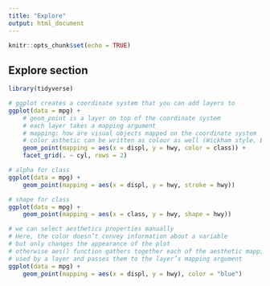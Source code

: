 ```yaml
---
title: "Explore"
output: html_document
---
```


```r
knitr::opts_chunk$set(echo = TRUE)
```

## Explore section

```r
library(tidyverse)

# ggplot creates a coordinate system that you can add layers to
ggplot(data = mpg) +
    # geom_point is a layer on top of the coordinate system
    # each layer takes a mapping argument
    # mapping: how are visual objects mapped on the coordinate system
    # color asthetic can be written as colour as well (Wickham style, British)
    geom_point(mapping = aes(x = displ, y = hwy, color = class)) +
    facet_grid(. ~ cyl, rows = 2)

# alpha for class
ggplot(data = mpg) +
    geom_point(mapping = aes(x = displ, y = hwy, stroke = hwy))

# shape for class
ggplot(data = mpg) +
    geom_point(mapping = aes(x = class, y = hwy, shape = hwy))

# we can select aesthetics properties manually
# Here, the color doesn’t convey information about a variable
# but only changes the appearance of the plot
# otherwise aes() function gathers together each of the aesthetic mappings 
# used by a layer and passes them to the layer’s mapping argument
ggplot(data = mpg) +
    geom_point(mapping = aes(x = displ, y = hwy), color = "blue")

```
